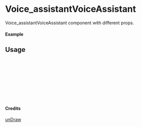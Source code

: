 
<Meta of={Voice_assistantVoiceAssistant} title="unDraw/Voice_assistantVoiceAssistant" />

# Voice_assistantVoiceAssistant

Voice_assistantVoiceAssistant component with different props.

#### Example

<Canvas of={Voice_assistantVoiceAssistant.Primary} />

## Usage

```ts
import { Voice_assistantVoiceAssistant } from "yadl-ui";

const Example = () => {
  return (
      <Voice_assistantVoiceAssistant />
  );
};

export default Example;
```

#### Credits
[unDraw](https://undraw.co/illustrations)
